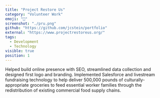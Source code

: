 ```yaml
---
title: "Project Restore Us"
category: "Volunteer Work"
emoji: "🥬"
screenshot: "./pru.png"
github: "https://github.com/jcstein/portfolio"
external: "https://www.projectrestoreus.org/"
tags:
  - Development
  - Technology
visible: true
position: 1
---
```


Helped build online presence with SEO, streamlined data collection and designed first logo and branding. Implemented Salesforce and livestream fundraising technology to help deliver 500,000 pounds of culturally-appropriate groceries to feed essential worker families through the redistribution of existing commercial food supply chains.
